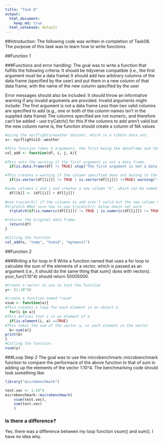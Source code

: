 ```yaml
---
title: "Task 8"
output:
  html_document:  
    keep_md: true
  html_notebook: default
---
```


##Introduction:
The following code was written in completion of Task08. The purpose of this task was to learn how to write functions. 

##Function 1

###Functions and error handling: 
The goal was to write a function that fulfills the following criteria:
  It should be tidyverse compatible (i.e., the first argument must be a data frame)
  It should add two arbitrary columns of the data frame (specified by the user) and put them in a new column of that data frame, with the name of the new column specified by the user
  
Error messages should also be included:
It should throw an informative warning if any invalid arguments are provided.   Invalid arguments might include:
  The first argument is not a data frame
  Less than two valid columns are specified to add (e.g., one or both of the column names isn't in the supplied data frame)
  The columns specified are not numeric, and therefore can't be added - use tryCatch() for this
  If the columns to add aren't valid but the new column name is, the function should create a column of NA values

```r
#using the nycflights/weather dataset, which is a tibble data set.
x<- nycflights13::weather

#This function takes 4 arguments, the first being the dataframe and the last three as columns
col_add <- function(df, i, j, k){ 
  
#This sets the warning if the first argument is not a data frame.
  if(is.data.frame(df) != TRUE) stop("The first argument is not a data frame") 

#This creates a warning if the column specified does not belong to the dataframe used in the function
  if(is.vector(df[[i]]) != TRUE | is.vector(df[[j]]) !=TRUE) warning("i or j does not belong to df")

#sums columns i and j and creates a new column "k", which can be named when the function is called  
  df[[k]] <- (df[[i]] + df[[j]]) 
  
#use trycatch() if the columns to add aren't valid but the new column name is, the function should create a column of NA values
#tryCatch #Not sure how to use trycatch(); below doesn not work
  tryCatch(if(is.numeric(df[[i]]) != TRUE | is.numeric(df[[j]]) != TRUE) error= function() NA)

#returns the original data frame.
  return(df) 
}

#Calling the function
col_add(x, "temp", "humid", "mynewcol") 

```
##Function 2

###Writing a for loop in R
Write a function named that uses a for loop to calculate the sum of the elements of a vector, which is passed as an argument (i.e., it should do the same thing that sum() does with vectors). your_fun(1:10^4) should return 50005000.
```r
#Create a vector to use to test the function
y<- (1:10^4)

#create a function named "vsum"
vsum <- function(a){
#This creates a loop for each element in an object a
  for(i in a){
#This defines that i is an element of a
  if(is.element(i, a) ==TRUE)
#This takes the sum of the vector a, or each element in the vector
  b<-sum(a)}
print(b)
}
#Calling the function
vsum(y)

```
###Loop Step 2
The goal was to use the microbenchmark::microbenchmark function to compare the performace of the above function to that of sum in adding up the elements of the vector 1:10^4. The benchmarking code should look something like:

```r
library("microbenchmark")
```


```r
test.vec <- 1:10^4
microbenchmark::microbenchmark(
    vsum(test.vec),
    sum(test.vec)
    )
```
### Is there a difference?
Yes, there was a difference between my loop function vsum() and sum(). I have no idea why. 
